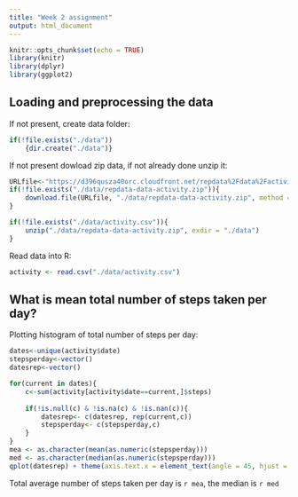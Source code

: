 ```yaml
---
title: "Week 2 assignment"
output: html_document
---
```


```r
knitr::opts_chunk$set(echo = TRUE)
library(knitr)
library(dplyr)
library(ggplot2)
```

## Loading and preprocessing the data

If not present, create data folder:

```r
if(!file.exists("./data"))
    {dir.create("./data")}
```

If not present dowload zip data, if not already done unzip it:

```r
URLfile<-"https://d396qusza40orc.cloudfront.net/repdata%2Fdata%2Factivity.zip"
if(!file.exists("./data/repdata-data-activity.zip")){
    download.file(URLfile, "./data/repdata-data-activity.zip", method = "curl")
}

if(!file.exists("./data/activity.csv")){
    unzip("./data/repdata-data-activity.zip", exdir = "./data")
}
```

Read data into R:

```r
activity <- read.csv("./data/activity.csv")

```

## What is mean total number of steps taken per day?

Plotting histogram of total number of steps per day:

```r
dates<-unique(activity$date)
stepsperday<-vector()
datesrep<-vector()

for(current in dates){
    c<-sum(activity[activity$date==current,]$steps)
    
    if(!is.null(c) & !is.na(c) & !is.nan(c)){
        datesrep<- c(datesrep, rep(current,c))
        stepsperday<- c(stepsperday,c)
    }
}
mea <- as.character(mean(as.numeric(stepsperday)))
med <- as.character(median(as.numeric(stepsperday)))
qplot(datesrep) + theme(axis.text.x = element_text(angle = 45, hjust = 1))
```

Total average number of steps taken per day is `r mea`, the median is `r med`
